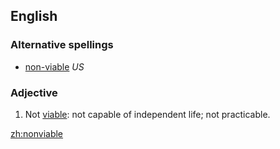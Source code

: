 ==English==

===Alternative spellings===
* [[non-viable]] ''US''

===Adjective===
{{en-adj}}

# Not [[viable]]: not capable of independent life; not practicable.


[[zh:nonviable]]